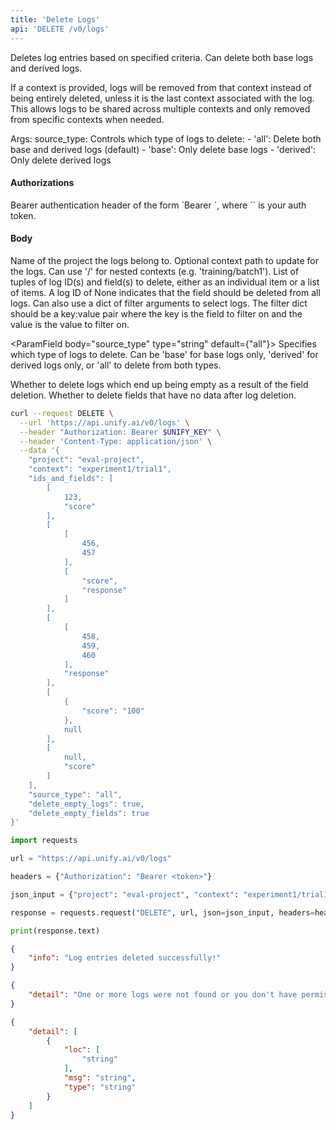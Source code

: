 ```yaml
---
title: 'Delete Logs'
api: 'DELETE /v0/logs'
---
```

Deletes log entries based on specified criteria. Can delete both base logs and derived logs.

If a context is provided, logs will be removed from that context instead of being entirely
deleted, unless it is the last context associated with the log. This allows logs to be
shared across multiple contexts and only removed from specific contexts when needed.

Args:
    source_type: Controls which type of logs to delete:
        - 'all': Delete both base and derived logs (default)
        - 'base': Only delete base logs
        - 'derived': Only delete derived logs

#### Authorizations

<ParamField header="Authorization" type="string" required="true">
  Bearer authentication header of the form `Bearer <token>`, where `<token>` is your auth token.
</ParamField>

#### Body

<ParamField body="project" type="string" required="true">
Name of the project the logs belong to.
</ParamField>

<ParamField body="context" type="string | null" >
Optional context path to update for the logs. Can use '/' for nested contexts (e.g. 'training/batch1').
</ParamField>

<ParamField body="ids_and_fields" type="[array]" required="true">
List of tuples of log ID(s) and field(s) to delete, either as an individual item or a list of items. A log ID of None indicates that the field should be deleted from all logs. Can also use a dict of filter arguments to select logs. The filter dict should be a key:value pair where the key is the field to filter on and the value is the value to filter on.
</ParamField>

<ParamField body="source_type" type="string"  default={"all"}>
Specifies which type of logs to delete. Can be 'base' for base logs only, 'derived' for derived logs only, or 'all' to delete from both types.
</ParamField>

<ParamField body="delete_empty_logs" type="boolean"  default={false}>
Whether to delete logs which end up being empty as a result of the field deletion.
</ParamField>

<ParamField body="delete_empty_fields" type="boolean"  default={true}>
Whether to delete fields that have no data after log deletion.
</ParamField>

<RequestExample>

```bash cURL
curl --request DELETE \
  --url 'https://api.unify.ai/v0/logs' \
  --header "Authorization: Bearer $UNIFY_KEY" \
  --header 'Content-Type: application/json' \
  --data '{
    "project": "eval-project",
    "context": "experiment1/trial1",
    "ids_and_fields": [
        [
            123,
            "score"
        ],
        [
            [
                456,
                457
            ],
            [
                "score",
                "response"
            ]
        ],
        [
            [
                458,
                459,
                460
            ],
            "response"
        ],
        [
            {
                "score": "100"
            },
            null
        ],
        [
            null,
            "score"
        ]
    ],
    "source_type": "all",
    "delete_empty_logs": true,
    "delete_empty_fields": true
}'
```

```python Python
import requests

url = "https://api.unify.ai/v0/logs"

headers = {"Authorization": "Bearer <token>"}

json_input = {"project": "eval-project", "context": "experiment1/trial1", "ids_and_fields": [[123, "score"], [[456, 457], ["score", "response"]], [[458, 459, 460], "response"], [{"score": "100"}, None], [None, "score"]], "source_type": "all", "delete_empty_logs": True, "delete_empty_fields": True}

response = requests.request("DELETE", url, json=json_input, headers=headers)

print(response.text)
```

</RequestExample>
<ResponseExample>

```json 200
{
    "info": "Log entries deleted successfully!"
}
```

```json 404
{
    "detail": "One or more logs were not found or you don't have permission to delete them."
}
```

```json 422
{
    "detail": [
        {
            "loc": [
                "string"
            ],
            "msg": "string",
            "type": "string"
        }
    ]
}
```

</ResponseExample>
